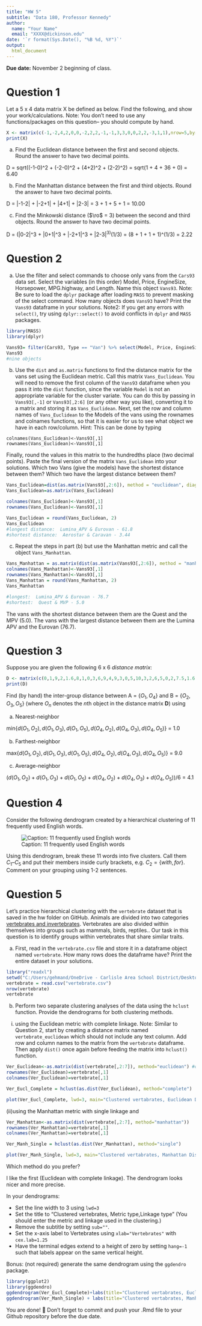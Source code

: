 ```yaml
---
title: "HW 5"
subtitle: "Data 180, Professor Kennedy"
author: 
  name: "Your Name"
  email: "XXXX@dickinson.edu"
date: '`r format(Sys.Date(), "%B %d, %Y")`'
output: 
  html_document
---
```


**Due date:** November 2 beginning of class.

# Question 1
Let a 5 x 4 data matrix X be defined as below. Find the following, and show your work/calculations. Note: You don't need to use any functions/packages on this question-- you should compute by hand.

```r
X <- matrix(c(-1,-2,4,2,0,0,-2,2,2,-1,-1,3,3,0,0,2,2,-3,1,1),nrow=5,byrow = T)
print(X)
```

a) Find the Euclidean distance between the first and second objects. Round the answer to have two decimal points.   

D = sqrt((-1-0)^2 + (-2-0)^2 + (4+2)^2 + (2-2)^2) = sqrt(1 + 4 + 36 + 0) = 6.40  

b) Find the Manhattan distance between the first and third objects. Round the answer to have two decimal points.  

D = |-1-2| + |-2+1| + |4+1| + |2-3| = 3 + 1 + 5 + 1 = 10.00  

c) Find the Minkowski distance ($\ro$ = 3) between the second and third objects. Round the answer to have two decimal points.    

D = (|0-2|^3 + |0+1|^3 + |-2+1|^3 + |2-3|^3)^(1/3) = (8 + 1 + 1 + 1)^(1/3) = 2.22  

# Question 2
a) Use the filter and select commands to choose only vans from the `Cars93` data set. Select the variables (in this order) Model, Price, EngineSize, Horsepower, MPG.highway, and Length. Name this object `Vans93`. Note: Be sure to load the `dplyr` package after loading `MASS` to prevent masking of the select command. How many objects does `Vans93` have? Print the `Vans93` dataframe in your solutions. Note2: If you get any errors with `select()`, try using `dplyr::select()` to avoid conflicts in `dplyr` and `MASS` packages.
```r
library(MASS)
library(dplyr)

Vans93= filter(Cars93, Type == "Van") %>% select(Model, Price, EngineSize, Horsepower, MPG.highway, Length)
Vans93
#nine objects

```

b) Use the `dist` and `as.matrix` functions to find the distance matrix for the vans set using the Euclidean metric. Call this matrix `Vans_Euclidean`. You will need to remove the first column of the `Vans93` dataframe when you pass it into the `dist` function, since the variable `Model` is not an appropriate variable for the cluster variate. You can do this by passing in `Vans93[,-1]` or `Vans93[,2:6]` (or any other way you like), converting it to a matrix and storing it as `Vans_Euclidean`. Next, set the row and column names of `Vans_Euclidean` to the Models of the vans using the rownames and colnames functions, so that it is easier for us to see what object we have in each row/column. Hint: This can be done by typing

```
colnames(Vans_Euclidean)<-Vans93[,1]
rownames(Vans_Euclidean)<-Vans93[,1]
```

Finally, round the values in this matrix to the hundredths place (two decimal points). Paste the final version of the matrix `Vans_Euclidean` into your solutions. Which two Vans (give the models) have the shortest distance between them? Which two have the largest distance between them?
```r
Vans_Euclidean=dist(as.matrix(Vans93[,2:6]), method = "euclidean", diag=TRUE, upper=TRUE)
Vans_Euclidean=as.matrix(Vans_Euclidean)

colnames(Vans_Euclidean)<-Vans93[,1]
rownames(Vans_Euclidean)<-Vans93[,1]

Vans_Euclidean = round(Vans_Euclidean, 2)
Vans_Euclidean
#longest distance:  Lumina_APV & Eurovan - 61.8
#shortest distance:  Aerostar & Caravan - 3.44
```



c) Repeat the steps in part (b) but use the Manhattan metric and call the object `Vans_Manhattan`.
```r
Vans_Manhattan = as.matrix(dist(as.matrix(Vans93[,2:6]), method = "manhattan"))
colnames(Vans_Manhattan)<-Vans93[,1]
rownames(Vans_Manhattan)<-Vans93[,1]
Vans_Manhattan = round(Vans_Manhattan, 2)
Vans_Manhattan

#longest:  Lumina_APV & Eurovan - 76.7
#shortest:  Quest & MVP - 5.0
```

The vans with the shortest distance between them are the Quest and the MPV (5.0). The vans with the largest distance between them are the Lumina APV and the Eurovan (76.7).

# Question 3
Suppose you are given the following 6 x 6 *distance matrix*:
```r
D <- matrix(c(0,1,9,2,1.6,8,1,0,3,6,9,4,9,3,0,5,10,3,2,6,5,0,2,7.5,1.6,9,10,2,0,5.5,8,4,3,7.5,5.5,0),nrow=6,byrow = T)
print(D)
```

Find (by hand) the inter-group distance between A = $\{O_1, O_4\}$ and B = $\{O_2, O_3, O_5\}$ (where $O_n$ denotes the $n$th object in the distance matrix **D**) using

a) Nearest-neighbor 

min$\{d(O_1, O_2), d(O_1, O_3), d(O_1, O_5), d(O_4, O_2), d(O_4, O_3), d(O_4, O_5)\}$ = 1.0

b) Farthest-neighbor  

max$\{d(O_1, O_2), d(O_1, O_3), d(O_1, O_5), d(O_4, O_2), d(O_4, O_3), d(O_4, O_5)\}$ = 9.0

c) Average-neighbor

$(d(O_1, O_2)+d(O_1, O_3)+d(O_1, O_5)+d(O_4, O_2)+d(O_4, O_3)+d(O_4, O_5))/6$ = 4.1

# Question 4
Consider the following dendrogram created by a hierarchical clustering of 11 frequently used English words.

![Caption: 11 frequently used English words](hw5-image.png)

Using this dendrogram, break these 11 words into five clusters. Call them $C_1 – C_5$ and put their members inside curly brackets, e.g. $C_2 = \{with, for\}$. Comment on your grouping using 1-2 sentences.



# Question 5
Let's practice hierarchical clustering with the `vertebrate` dataset that is saved in the hw folder on GitHub. Animals are divided into two categories [vertebrates and invertebrates](https://www.oum.ox.ac.uk/thezone/animals/animalid/divide.htm#:~:text=Invertebrates%20-%20animals%20without%20a%20backbone,a%20vertebrate%20or%20an%20invertebrate.). Vertebrates are also divided within themselves into groups such as mammals, birds, reptiles.. Our task in this question is to identify groups within vertebrates that share similar traits.

a) First, read in the `vertebrate.csv` file and store it in a dataframe object named `vertebrate`. How many rows does the dataframe have? Print the entire dataset in your solutions.
```r
library("readxl")
setwd("C:/Users/gehmand/OneDrive - Carlisle Area School District/Desktop/Data 180 dTomGehman/DATA180/hw5")
vertebrate = read.csv("vertebrate.csv")
nrow(vertebrate)
vertebrate
```

b) Perform two separate clustering analyses of the data using the `hclust` function. Provide the dendrograms for both clustering methods.

(i)	using the Euclidean metric with complete linkage. Note: Similar to Question 2, start by creating a distance matrix named `vertebrate_euclidean` which should not include any text column. Add row and column names to the matrix from the `vertebrate` dataframe. Then apply `dist()` once again before feeding the matrix into `hclust()` function.
```r
Ver_Euclidean<-as.matrix(dist(vertebrate[,2:7]), method="euclidean") #omit 1st and 8th columns, contain text
rownames(Ver_Euclidean)=vertebrate[,1]
colnames(Ver_Euclidean)=vertebrate[,1]

Ver_Eucl_Complete = hclust(as.dist(Ver_Euclidean), method="complete")

plot(Ver_Eucl_Complete, lwd=3, main="Clustered vertabrates, Euclidean Distance,\nComplete Linkage", cex.lab=1.25, xlab="Vertebrates", hang=-1, sub="")
```

(ii)using the Manhattan metric with single linkage and
```r
Ver_Manhattan<-as.matrix(dist(vertebrate[,2:7], method="manhattan"))
rownames(Ver_Manhattan)=vertebrate[,1]
colnames(Ver_Manhattan)=vertebrate[,1]

Ver_Manh_Single = hclust(as.dist(Ver_Manhattan), method="single")

plot(Ver_Manh_Single, lwd=3, main="Clustered vertabrates, Manhattan Distance,\nSingle Linkage", cex.lab=1.25, xlab="Vertebrates", hang=-1, sub="")
```

Which method do you prefer?

I like the first (Euclidean with complete linkage).  The dendrogram looks nicer and more precise.   

In your dendrograms:

*	Set the line width to 3 using `lwd=3`
*	Set the title to "Clustered vertebrates, Metric type,\n Linkage type" (You should enter the metric and linkage used in the clustering.)
*	Remove the subtitle by setting `sub=""`.
*	Set the x-axis label to Vertebrates using `xlab="Vertebrates"` with `cex.lab=1.25`
*	Have the terminal edges extend to a height of zero by setting `hang=-1` such that labels appear on the same vertical height.



Bonus: (not required) generate the same dendrogram using the `ggdendro` package.

```r
library(ggplot2)
library(ggdendro)
ggdendrogram(Ver_Eucl_Complete)+labs(title="Clustered vertabrates, Euclidean Distance,\nComplete Linkage")
ggdendrogram(Ver_Manh_Single) + labs(title="Clustered vertabrates, Manhattan Distance,\nSingle Linkage")

```


You are done! 🏁 Don't forget to commit and push your .Rmd file to your Github repository before the due date.


